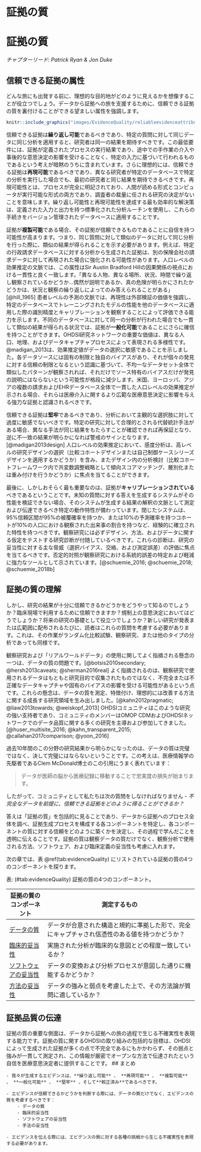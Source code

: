 # 証拠の質 {-}

# 証拠の質 {#EvidenceQuality}

*チャプターリード: Patrick Ryan & Jon Duke*

\index{evidence quality}

## 信頼できる証拠の属性

どんな旅にも出発する前に、理想的な目的地がどのように見えるかを想像することが役立つでしょう。データから証拠への旅を支援するために、信頼できる証拠の質を裏付けることができる望ましい属性を強調します。

```r
knitr::include_graphics("images/EvidenceQuality/reliableevidenceattributes.png")
```

信頼できる証拠は**繰り返し可能**であるべきであり、特定の質問に対して同じデータに同じ分析を適用すると、研究者は同一の結果を期待すべきです。この最低要件には、証拠が定義されたプロセスの実行結果であり、途中での手作業の介入や事後的な意思決定の影響を受けることなく、特定の入力に基づいて行われるものであるという考えが暗黙のうちに含まれています。さらに理想的には、信頼できる証拠は**再現可能**であるべきであり、異なる研究者が特定のデータベースで特定の分析を実行した場合でも、最初の研究者と同じ結果を期待できるべきです。再現可能性とは、プロセスが完全に明記されており、人間が読める形式とコンピュータが実行可能な形式の両方であり、調査者の裁量に任される研究の決定がないことを意味します。繰り返し可能性と再現可能性を達成する最も効率的な解決策は、定義された入力と出力を持つ標準化された分析ルーチンを使用し、これらの手続きをバージョン管理されたデータベースに適用することです。

証拠が**複製可能**である場合、その証拠が信頼できるものであることに自信を持つ可能性が高まります。つまり、同じ質問に対して類似のデータに対して同じ分析を行った際に、類似の結果が得られることを示す必要があります。例えば、特定の行政請求データベースに対する分析から生成された証拠は、別の保険会社の請求データに対して再現された場合に強化される可能性があります。人口レベルの効果推定の文脈では、この属性はSir Austin Bradford Hillの因果関係の視点における一貫性と良く一致します。「異なる人物、異なる場所、状況、時間で繰り返し観察されているかどうか…偶然が説明であるか、真の危険が明らかにされたかどうかは、状況と観察の繰り返しによってのみ答えられることがある」[@hill_1965] 患者レベルの予測の文脈では、再現性は外部検証の価値を強調し、特定のデータベースでトレーニングされたモデルの性能を他のデータベースに適用した際の識別精度とキャリブレーションを観察することによって評価できる能力を示します。不同のデータベースに対して同一の分析が行われた場合でも一貫して類似の結果が得られる状況では、証拠が**一般化可能**であることにさらに確信を持つことができます。OHDSI研究ネットワークの重要な価値は、異なる人口、地理、およびデータキャプチャプロセスによって表現される多様性です。@madigan_2013は、効果推定値がデータの選択に敏感であることを示しました。各データソースには固有の制限と独自のバイアスがあり、それが個々の発見に対する信頼の制限となるという認識に基づいて、不均一なデータセット全体で類似したパターンが観察されれば、それだけでソース特有のバイアスだけが発見の説明にはならないという可能性が格段に減少します。米国、ヨーロッパ、アジアの複数の請求およびEHRデータベース全体で一貫した人口レベルの効果推定が示される場合、それらは医療介入に関するより広範な医療意思決定に影響を与える強力な証拠と認識されるべきです。

信頼できる証拠は**堅牢**であるべきであり、分析において主観的な選択肢に対して過度に敏感でないべきです。特定の研究に対して合理的とされる代替統計手法がある場合、異なる手法が同じ結果をもたらすことが確認できれば再保証となり、逆に不一致の結果が明らかになれば警戒のサインとなります。[@madigan2013design] 人口レベルの効果推定において、感度分析は、高レベルの研究デザインの選択（比較コホートデザインまたは自己制御ケースシリーズデザインを適用するかどうか）を含み、またデザイン内の分析検討（比較コホートフレームワーク内で共変数調整戦略として傾向スコアマッチング、層別化または重み付けを行うかどうか）に焦点を当てることができます。

最後に、しかしおそらく最も重要なのは、証拠が**キャリブレーションされている**べきであるということです。未知の質問に対する答えを生成するシステムがその性能を検証できない場合、そのシステムが生成する結果の解釈の文脈として測定および伝達できるべき特定の動作特性が備わっています。閉じたシステムは、95%信頼区間が95%の被覆確率を持つか、または10%の予測確率を持つコホートが10%の人口における観察された出来事の割合を持つなど、経験的に確立された特性を持つべきです。観察研究には必ずデザイン、方法、およびデータに関する仮定をテストする研究診断が付随しているべきです。これらの診断は、研究の妥当性に対する主な脅威（選択バイアス、交絡、および測定誤差）の評価に焦点を当てるべきです。否定的対照が観察研究における系統的誤差の特定および軽減に強力なツールとして示されています。[@schuemie_2016; @schuemie_2018; @schuemie_2018b]

## 証拠の質の理解

しかし、研究の結果が十分に信頼できるかどうかをどうやって知るのでしょうか？臨床現場で利用するために信頼できますか？規制上の意思決定においてはどうでしょうか？将来の研究の基礎として役立つでしょうか？新しい研究が発表または広範囲に配布されるたびに、読者はこれらの質問を考慮する必要があります。これは、その作業がランダム化比較試験、観察研究、または他のタイプの分析であっても同様です。 \index{evidence quality} \index{regulatory decision-making}

観察研究および「リアルワールドデータ」の使用に関してよく指摘される懸念の一つは、データの質の問題です。[@botsis2010secondary; @hersh2013caveats; @sherman2016real] よく指摘されるのは、観察研究で使用されるデータはもともと研究目的で収集されたものではなく、不完全または不正確なデータキャプチャや固有のバイアスの影響を受ける可能性があるという点です。これらの懸念は、データの質を測定、特徴付け、理想的には改善する方法に関する成長する研究領域を生み出しました。[@kahn2012pragmatic; @liaw2013towards; @weiskopf_2013] OHDSIコミュニティはこのような研究の強い支持者であり、コミュニティのメンバーはOMOP CDMおよびOHDSIネットワークでのデータ品質に関する多くの研究を主導および参加してきました。[@huser_multisite_2016; @kahn_transparent_2015; @callahan2017comparison; @yoon_2016] \index{data quality} \index{community}

過去10年間のこの分野の研究結果から明らかになったのは、データの質は完璧ではなく、決して完璧にはならないということです。この考えは、医療情報学の先駆者であるClem McDonald博士のこの引用にうまく表れています：

> データが医師の脳から医療記録に移動することで忠実度の損失が始まります。 \index{Clem McDonald}

したがって、コミュニティとして私たちは次の質問をしなければなりません - *不完全なデータを前提に、信頼できる証拠をどのように得ることができるか？*

答えは「証拠の質」を包括的に見ることであり、データから証拠へのプロセス全体を調べ、証拠生成プロセスを構成する各コンポーネントを特定し、各コンポーネントの質に対する信頼をどのように築くかを決定し、その過程で学んだことを透明に伝えることです。証拠の質は観察データの質だけでなく、観察分析で使用される方法、ソフトウェア、および臨床定義の妥当性も考慮に入れます。 \index{community} \index{reliable evidence}

次の章では、表 \@ref(tab:evidenceQuality) にリストされている証拠の質の4つのコンポーネントを探ります。

表: (\#tab:evidenceQuality) 証拠の質の4つのコンポーネント。

| 証拠の質のコンポーネント | 測定するもの                                                                                  |
|--------------------------------|-----------------------------------------------------------------------------------------------------------------------------|
| [データの質](DataQuality.html)         | データが合意された構造と規約に準拠した形で、完全にキャプチャされ信憑性のある値を持つかどうか？     |
| [臨床的妥当性](ClinicalValidity.html)       | 実施された分析が臨床的な意図とどの程度一致しているか？          |
| [ソフトウェアの妥当性](SoftwareValidity.html)       | データの変換および分析プロセスが意図した通りに機能するかどうか？        |
| [方法の妥当性](MethodValidity.html)       | データの強みと弱点を考慮した上で、その方法論が質問に適しているか？            |

## 証拠品質の伝達

証拠の質の重要な側面は、データから証拠への旅の過程で生じる不確実性を表現する能力です。証拠の質に関するOHDSIの取り組みの包括的な目標は、OHDSIによって生成された証拠が多くの点で不完全であるにもかかわらず、その弱点と強みが一貫して測定され、この情報が厳密でオープンな方法で伝達されたという自信を医療意思決定者に提供することです。
## まとめ

```block2
- 我々が生成するエビデンスは、**繰り返し可能** 、 **再現可能** 、 **複製可能** 、 **一般化可能** 、 **堅牢** 、そして**較正済み**であるべきです。

- エビデンスが信頼できるかどうかを判断する際には、データの質だけでなく、エビデンスの質を考慮するべきです：
    - データの質
    - 臨床的妥当性
    - ソフトウェアの妥当性
    - 手法の妥当性

- エビデンスを伝える際には、エビデンスの質に対する各種の挑戦から生じる不確実性を表現する必要があります。


```

